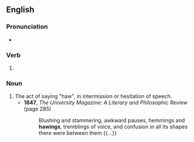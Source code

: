 ==English==

===Pronunciation===
* {{rhymes|en|ɔːɪŋ}}

===Verb===
{{head|en|verb form}}

# {{present participle of|en|haw|nocat=1}}

===Noun===
{{en-noun}}

# The act of saying "haw", in intermission or hesitation of speech.
#* '''1847''', ''The University Magazine: A Literary and Philosophic Review'' (page 285)
#*: Blushing and stammering, awkward pauses, hemmings and '''hawings''', tremblings of voice, and confusion in all its shapes there were between them {{...}}